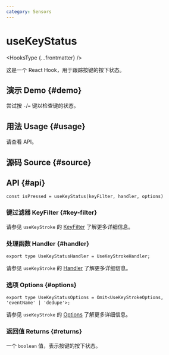 ```yaml
---
category: Sensors
---
```


# useKeyStatus


<HooksType {...frontmatter} />

这是一个 React Hook，用于跟踪按键的按下状态。

## 演示 Demo \{#demo}

尝试按 `-`/`=` 键以检查键的状态。


<App />

## 用法 Usage \{#usage}

请查看 API。

## 源码 Source \{#source}


<Source />

## API \{#api}

```tsx
const isPressed = useKeyStatus(keyFilter, handler, options)
```

### 键过滤器 KeyFilter \{#key-filter}


请参见 `useKeyStroke` 的 [KeyFilter](/reference/use-key-stroke/#key-filter) 了解更多详细信息。

### 处理函数 Handler \{#handler}

```tsx
export type UseKeyStatusHandler = UseKeyStrokeHandler;
```

请参见 `useKeyStroke` 的 [Handler](/reference/use-key-stroke/#handler) 了解更多详细信息。

### 选项 Options \{#options}

```tsx
export type UseKeyStatusOptions = Omit<UseKeyStrokeOptions, 'eventName' | 'dedupe'>;
```

请参见 `useKeyStroke` 的 [Options](/reference/use-key-stroke/#options) 了解更多详细信息。

### 返回值 Returns \{#returns}

一个 `boolean` 值，表示按键的按下状态。
